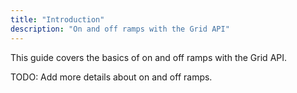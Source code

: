 ```yaml
---
title: "Introduction"
description: "On and off ramps with the Grid API"
---
```


This guide covers the basics of on and off ramps with the Grid API.

TODO: Add more details about on and off ramps.